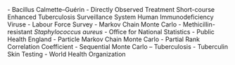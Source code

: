 

\textbf{BCG} - Bacillus Calmette–Guérin \par

\textbf{DOTS} - Directly Observed Treatment Short-course \par

\textbf{ETS} Enhanced Tuberculosis Surveillance System \par

\textbf{HIV} Human Immunodeficiency Viruse \par

\textbf{LFS} - Labour Force Survey \par

\textbf{MCMC} - Markov Chain Monte Carlo \par

\textbf{MRSA} - Methicillin-resistant *Staphylococcus aureus* \par

\textbf{ONS} - Office for National Statistics \par

\textbf{PHE} - Public Health England \par

\textbf{PMCMC} - Particle Markov Chain Monte Carlo \par

\textbf{PRCC} - Partial Rank Correlation Coefficient \par

\textbf{SMC} - Sequential Monte Carlo \par

\textbf{TB} – Tuberculosis \par

\textbf{TST} - Tuberculin Skin Testing \par

\textbf{WHO} - World Health Organization \par
